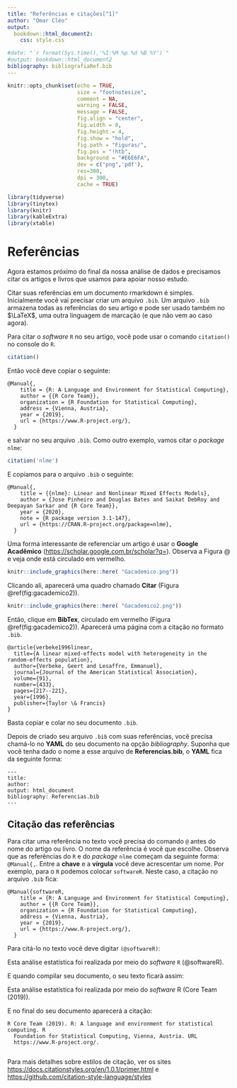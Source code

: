 ```yaml
---
title: "Referências e citações[^1]"
author: "Omar Cléo"
output: 
  bookdown::html_document2:
    css: style.css  

#date: "`r format(Sys.time(),'%I:%M %p %d %B %Y')`"
#output: bookdown::html_document2
bibliography: bibliografiaRef.bib
---
```


```r
knitr::opts_chunk$set(echo = TRUE, 
                      size = "footnotesize",
                      comment = NA,
                      warning = FALSE,
                      message = FALSE,
                      fig.align = "center",
                      fig.width = 8, 
                      fig.height = 4, 
                      fig.show = "hold",
                      fig.path = "Figuras/",
                      fig.pos = "!htb",
                      background = "#E6E6FA",
                      dev = c("png",'pdf'),
                      res=300,
                      dpi = 300,
                      cache = TRUE)


```


```r
library(tidyverse)
library(tinytex)
library(knitr)
library(kableExtra)
library(xtable)
```


[^1]: Este artigo é um resumo sobre __referências em RMarkdown__ . Caso encontre erros, queira fazer comentários, ou trocar uma ideia sobre o artigo, por favor, me escreva: omarcnpereiraead@gmail.com
 
# Referências

Agora estamos próximo do final da nossa análise de dados e precisamos citar os artigos e livros que usamos para apoiar nosso estudo.

Citar suas referências em um documento rmarkdown é simples. Inicialmente você vai precisar criar um arquivo `.bib`. Um arquivo `.bib` armazena todas as referências do seu artigo e pode ser usado também no $\LaTeX$, uma outra linguagem de marcação (e que não vem ao caso agora). 

Para citar o _software_ `R` no seu artigo, você pode usar o comando `citation()` no console do `R`.

```r
citation()
```



Então você deve copiar o seguinte:

```
@Manual{,
    title = {R: A Language and Environment for Statistical Computing},
    author = {{R Core Team}},
    organization = {R Foundation for Statistical Computing},
    address = {Vienna, Austria},
    year = {2019},
    url = {https://www.R-project.org/},
  }
```

e salvar no seu arquivo `.bib`. Como outro exemplo, vamos citar o _package_ `nlme`:

```r
citation('nlme')
```

E copiamos para o arquivo `.bib` o seguinte:

```
@Manual{,
    title = {{nlme}: Linear and Nonlinear Mixed Effects Models},
    author = {Jose Pinheiro and Douglas Bates and Saikat DebRoy and Deepayan Sarkar and {R Core Team}},
    year = {2020},
    note = {R package version 3.1-147},
    url = {https://CRAN.R-project.org/package=nlme},
  }
```

Uma forma interessante de referenciar um artigo é usar o __Google Acadêmico__ (<https://scholar.google.com.br/scholar?q=>). Observa a Figura @\ref{fig:gacademico1} e veja onde está circulado em vermelho. 


```r
knitr::include_graphics(here::here( "Gacademico.png"))
```

Clicando ali, aparecerá uma quadro chamado __Citar__ (Figura \@ref(fig:gacademico2)).


```r
knitr::include_graphics(here::here( "Gacademico2.png"))
```

Então, clique em __BibTex__, circulado em vermelho (Figura \@ref(fig:gacademico2)). Aparecerá uma página com a citação no formato `.bib`. 

```
@article{verbeke1996linear,
  title={A linear mixed-effects model with heterogeneity in the random-effects population},
  author={Verbeke, Geert and Lesaffre, Emmanuel},
  journal={Journal of the American Statistical Association},
  volume={91},
  number={433},
  pages={217--221},
  year={1996},
  publisher={Taylor \& Francis}
}
```

Basta copiar e colar no seu documento `.bib`.

Depois de criado seu arquivo `.bib` com suas referências, você precisa chamá-lo no __YAML__ do seu documento na opção _bibliography_. Suponha que você tenha dado o nome a esse arquivo de __Referencias.bib__, o __YAML__ fica da seguinte forma:


```
---
title: 
author:
output: html_document
bibliography: Referencias.bib
---
```
## Citação das referências

Para citar uma referência no texto você precisa do comando `@` antes do nome do artigo ou livro. O nome da referência é você que escolhe. Observa que as referências do `R` e do _package_ `nlme` começam da seguinte forma: `@Manual{,`. Entre a __chave__ e a __vírgula__ você deve acrescentar um nome. Por exemplo, para o `R` podemos colocar `softwareR`. Neste caso, a citação no arquivo `.bib` fica:


```
@Manual{softwareR,
    title = {R: A Language and Environment for Statistical Computing},
    author = {{R Core Team}},
    organization = {R Foundation for Statistical Computing},
    address = {Vienna, Austria},
    year = {2019},
    url = {https://www.R-project.org/},
  }
```
Para citá-lo no texto você deve digitar `(@softwareR)`:

Esta análise estatística foi realizada por meio do _software_ `R` (@softwareR). 

E quando compilar seu documento, o seu texto ficarà assim:

Esta análise estatística foi realizada por meio do _software_ R (Core Team (2019)).

E no final do seu documento aparecerá a citação:


```
R Core Team (2019). R: A language and environment for statistical computing. R
  Foundation for Statistical Computing, Vienna, Austria. URL
  https://www.R-project.org/.
  

```


Para mais detalhes sobre estilos de citação, ver os sites <https://docs.citationstyles.org/en/1.0.1/primer.html> e <https://github.com/citation-style-language/styles>



    
    







